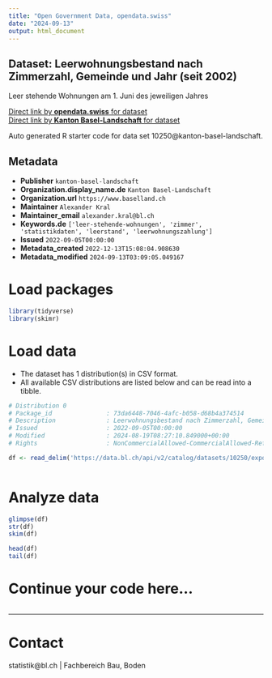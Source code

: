 ```yaml
---
title: "Open Government Data, opendata.swiss"
date: "2024-09-13"
output: html_document
---
```


## Dataset: Leerwohnungsbestand nach Zimmerzahl, Gemeinde und Jahr (seit 2002)

Leer stehende Wohnungen am 1. Juni des jeweiligen Jahres

[Direct link by **opendata.swiss** for dataset](https://opendata.swiss/de/dataset/leerwohnungsbestand-nach-zimmerzahl-gemeinde-und-jahr-ab-2002)<br>
[Direct link by **Kanton Basel-Landschaft** for dataset](https://data.bl.ch/explore/dataset/10250/)

Auto generated R starter code for data set 10250@kanton-basel-landschaft.

## Metadata

- **Publisher** `kanton-basel-landschaft`
- **Organization.display_name.de** `Kanton Basel-Landschaft`
- **Organization.url** `https://www.baselland.ch`
- **Maintainer** `Alexander Kral`
- **Maintainer_email** `alexander.kral@bl.ch`
- **Keywords.de** `['leer-stehende-wohnungen', 'zimmer', 'statistikdaten', 'leerstand', 'leerwohnungszahlung']`
- **Issued** `2022-09-05T00:00:00`
- **Metadata_created** `2022-12-13T15:08:04.908630`
- **Metadata_modified** `2024-09-13T03:09:05.049167`


# Load packages

```r

library(tidyverse)
library(skimr)

```

# Load data

-   The dataset has 1 distribution(s) in CSV format.
-   All available CSV distributions are listed below and can be read into a tibble.

```r

# Distribution 0
# Package_id               : 73da6448-7046-4afc-b058-d68b4a374514
# Description              : Leerwohnungsbestand nach Zimmerzahl, Gemeinde und Jahr (seit 2002) (csv)
# Issued                   : 2022-09-05T00:00:00
# Modified                 : 2024-08-19T08:27:10.849000+00:00
# Rights                   : NonCommercialAllowed-CommercialAllowed-ReferenceRequired

df <- read_delim('https://data.bl.ch/api/v2/catalog/datasets/10250/exports/csv?use_labels=true')



```

# Analyze data

```r

glimpse(df)
str(df)
skim(df)

head(df)
tail(df)

```

# Continue your code here...

```r

```

------------------------------------------------------------------------

# Contact

statistik@bl.ch | Fachbereich Bau, Boden
